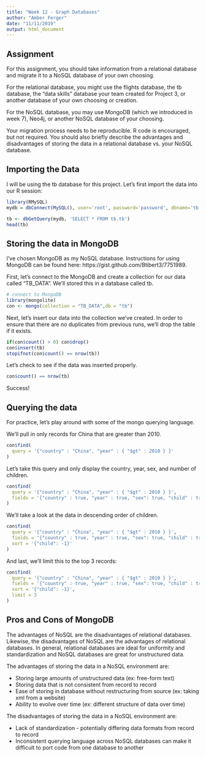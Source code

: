 ---
title: "Week 12 - Graph Databases"
author: "Amber Ferger"
date: "11/11/2019"
output: html_document
---

## Assignment
For this assignment, you should take information from a relational database and migrate it to a NoSQL database of your own choosing.

For the relational database, you might use the flights database, the tb database, the "data skills" database your team created for Project 3, or another database of your own choosing or creation.

For the NoSQL database, you may use MongoDB (which we introduced in week 7), Neo4j, or another NoSQL database of your choosing.

Your migration process needs to be reproducible.  R code is encouraged, but not required.  You should also briefly describe the advantages and disadvantages of storing the data in a relational database vs. your NoSQL database.

## Importing the Data
I will be using the tb database for this project. Let's first import the data into our R session: 

```{r, echo = FALSE, warning = FALSE, message=FALSE}

library(RMySQL)
mydb = dbConnect(MySQL(), user='root', password='password', dbname='tb', host='localhost')

```

``` {r}
tb <- dbGetQuery(mydb, 'SELECT * FROM tb.tb')
head(tb)

```




## Storing the data in MongoDB
I've chosen MongoDB as my NoSQL database. Instructions for using MongoDB can be found here: https://gist.github.com/Btibert3/7751989. 

First, let's connect to the MongoDB and create a collection for our data called "TB_DATA". We'll stored this in a database called tb.

```{r}
# connect to MongoDB
library(mongolite)
con <- mongo(collection = "TB_DATA",db = "tb")

```

Next, let's insert our data into the collection we've created. In order to ensure that there are no duplicates from previous runs, we'll drop the table if it exists. 
``` {r}

if(con$count() > 0) con$drop()
con$insert(tb)
stopifnot(con$count() == nrow(tb))

```

Let's check to see if the data was inserted properly.

``` {r}

con$count() == nrow(tb)

```

Success! 

## Querying the data

For practice, let's play around with some of the mongo querying language. 

We'll pull in only records for China that are greater than 2010.

``` {r}

con$find(
  query = '{"country" : "China", "year" : { "$gt" : 2010 } }'
)

```

Let's take this query and only display the country, year, sex, and number of children. 

``` {r}

con$find(
  query = '{"country" : "China", "year" : { "$gt" : 2010 } }',
  fields = '{"country" : true, "year" : true, "sex": true, "child" : true, "_id" : false}'
)

```

We'll take a look at the data in descending order of children. 

``` {r}

con$find(
  query = '{"country" : "China", "year" : { "$gt" : 2010 } }',
  fields = '{"country" : true, "year" : true, "sex": true, "child" : true, "_id" : false}',
  sort = '{"child": -1}'
)

```

And last, we'll limit this to the top 3 records:

``` {r}

con$find(
  query = '{"country" : "China", "year" : { "$gt" : 2010 } }',
  fields = '{"country" : true, "year" : true, "sex": true, "child" : true, "_id" : false}',
  sort = '{"child": -1}',
  limit = 3
)

```

## Pros and Cons of MongoDB

The advantages of NoSQL are the disadvantages of relational databases. Likewise, the disadvantages of NoSQL are the advantages of relational databases. In general, relational databases are ideal for uniformity and standardization and NoSQL databases are great for unstructured data. 


The advantages of storing the data in a NoSQL environment are:

- Storing large amounts of unstructured data (ex: free-form text)
- Storing data that is not consistent from record to record
- Ease of storing in database without restructuring from source (ex: taking xml from a website)
- Ability to evolve over time (ex: different structure of data over time)


The disadvantages of storing the data in a NoSQL environment are: 

- Lack of standardization - potentially differing data formats from record to record 
- Inconsistent querying language across NoSQL databases can make it difficult to port code from one database to another


